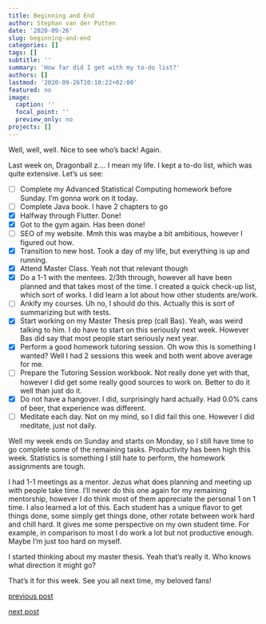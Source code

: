 ```yaml
---
title: Beginning and End
author: Stephan van der Putten
date: '2020-09-26'
slug: beginning-and-end
categories: []
tags: []
subtitle: ''
summary: 'How far did I get with my to-do list?'
authors: []
lastmod: '2020-09-26T10:10:22+02:00'
featured: no
image:
  caption: ''
  focal_point: ''
  preview_only: no
projects: []
---
```


Well, well, well. Nice to see who's back! Again.

Last week on, Dragonball z.... I mean my life. I kept a to-do list, which was quite extensive. Let's us see:

- [ ] Complete my Advanced Statistical Computing homework before Sunday.
I'm gonna work on it today.
- [ ] Complete Java book.
I have 2 chapters to go
- [x] Halfway through Flutter.
Done!
- [x] Got to the gym again.
Has been done!
- [ ] SEO of my website.
Mmh this was maybe a bit ambitious, however I figured out how.
- [x] Transition to new host.
Took a day of my life, but everything is up and running.
- [x] Attend Master Class.
Yeah not that relevant though
- [x] Do a 1-1 with the mentees.
2/3th through, however all have been planned and that takes most of the time. I created a quick check-up list, which sort of works. I did learn a lot about how other students are/work.
- [ ] Ankify my courses.
Uh no, I should do this. Actually this is sort of summarizing but with tests.
- [x] Start working on my Master Thesis prep (call Bas).
Yeah, was weird talking to him. I do have to start on this seriously next week. However Bas did say that most people start seriously next year.
- [x] Perform a good homework tutoring session.
Oh wow this is something I wanted? Well I had 2 sessions this week and both went above average for me.
- [ ] Prepare the Tutoring Session workbook.
Not really done yet with that, however I did get some really good sources to work on. Better to do it well than just do it.
- [x] Do not have a hangover.
I did, surprisingly hard actually. Had 0.0% cans of beer, that experience was different.
- [ ] Meditate each day.
Not on my mind, so I did fail this one. However I did meditate, just not daily.

Well my week ends on Sunday and starts on Monday, so I still have time to go complete some of the remaining tasks. Productivity has been high this week. Statistics is something I still hate to perform, the homework assignments are tough. 

I had 1-1 meetings as a mentor. Jezus what does planning and meeting up with people take time. I'll never do this one again for my remaining mentorship, however I do think most of them appreciate the personal 1 on 1 time. I also learned a lot of this. Each student has a unique flavor to get things done, some simply get things done, other rotate between work hard and chill hard. It gives me some perspective on my own student time. For example, in comparison to most I do work a lot but not productive enough. Maybe I'm just too hard on myself.

I started thinking about my master thesis. Yeah that's really it. Who knows what direction it might go?

That's it for this week. See you all next time, my beloved fans!

[previous post](/2020/09/21/no-mercy)

[next post](/2020/10/03/a-week-of-vacation-and-work)
